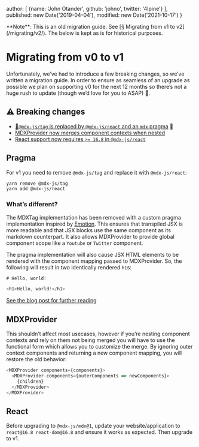   author: [
    {name: 'John Otander', github: 'johno', twitter: '4lpine'}
  ],
  published: new Date('2019-04-04'),
  modified: new Date('2021-10-17')
}

<Note type="legacy">
  **Note**: This is an old migration guide.
  See [§ Migrating from v1 to v2](/migrating/v2/).
  The below is kept as is for historical purposes.
</Note>

# Migrating from v0 to v1

Unfortunately, we’ve had to introduce a few breaking changes, so we’ve written a
migration guide.
In order to ensure as seamless of an upgrade as possible we plan on supporting
v0 for the next 12 months so there’s not a huge rush to update (though we’d
love for you to ASAP) 📆.

## ⚠️ Breaking changes

*   [🚨`@mdx-js/tag` is replaced by `@mdx-js/react` and an `mdx` pragma](#pragma) 🚨
*   [MDXProvider now merges component contexts when nested](#mdxprovider)
*   [React support now requires `>= 16.8` in `@mdx-js/react`](#react)

## Pragma

For v1 you need to remove `@mdx-js/tag` and replace it with `@mdx-js/react`:

```sh
yarn remove @mdx-js/tag
yarn add @mdx-js/react
```

### What’s different?

The MDXTag implementation has been removed with a custom pragma implementation
inspired by
[Emotion](https://emotion.sh/docs/css-prop#jsx-pragma).
This ensures that transpiled JSX is more readable and that JSX blocks use the
same component as its markdown counterpart.
It also allows MDXProvider to provide global component scope like a `Youtube`
or `Twitter` component.

The pragma implementation will also cause JSX HTML elements to be rendered with
the component mapping passed to MDXProvider.
So, the following will result in two identically rendered `h1`s:

```js
# Hello, world!

<h1>Hello, world!</h1>
```

[See the blog post for further reading](/blog/custom-pragma/)

## MDXProvider

This shouldn’t affect most usecases, however if you’re nesting component
contexts and rely on them not being merged you will have to use the functional
form which allows you to customize the merge.
By ignoring outer context components and returning a new component mapping, you
will restore the old behavior:

```js
<MDXProvider components={components}>
  <MDXProvider components={outerComponents => newComponents}>
    {children}
  </MDXProvider>
</MDXProvider>
```

## React

Before upgrading to `@mdx-js/mdx@1`, update your website/application to
`react@16.8 react-dom@16.8` and ensure it works as expected.
Then upgrade to v1.
